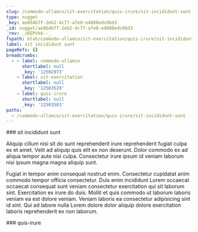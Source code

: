 ```yaml
---
slug: /commodo-ullamco/sit-exercitation/quis-irure/sit-incididunt-sunt
type: nugget
_key: ae864b7f-2eb2-4c77-a7e8-e4008edc0bd3
_id: nugget/ae864b7f-2eb2-4c77-a7e8-e4008edc0bd3
_rev: _iKEPVk6--_
fspath: blah/commodo-ullamco/sit-exercitation/quis-irure/sit-incididunt-sunt.md
label: sit incididunt sunt
pageRefs: {}
breadcrumbs:
  - - label: commodo-ullamco
      shortlabel: null
      _key: '12502973'
    - label: sit-exercitation
      shortlabel: null
      _key: '12503529'
    - label: quis-irure
      shortlabel: null
      _key: '12503583'
paths:
  - /commodo-ullamco/sit-exercitation/quis-irure/sit-incididunt-sunt
---
```


<NuggetArea>
<Nugget slug="/commodo-ullamco/sit-exercitation/quis-irure/sit-incididunt-sunt" type="nugget" _key="ae864b7f-2eb2-4c77-a7e8-e4008edc0bd3" _id="nugget/ae864b7f-2eb2-4c77-a7e8-e4008edc0bd3" _rev="_iKEPVk6--_" fspath="blah/commodo-ullamco/sit-exercitation/quis-irure/sit-incididunt-sunt.md" label="sit incididunt sunt" paths="/commodo-ullamco/sit-exercitation/quis-irure/sit-incididunt-sunt">
<NuggetBody>
### sit incididunt sunt

Aliquip cillum nisi sit do sunt reprehenderit irure reprehenderit fugiat culpa ex et amet. Velit ad aliquip quis elit ex non deserunt. Dolor commodo ex ad aliqua tempor aute nisi culpa. Consectetur irure ipsum id veniam laborum nisi ipsum magna magna aliquip sunt.

Fugiat in tempor anim consequat nostrud enim. Consectetur cupidatat anim commodo tempor officia consectetur. Duis enim incididunt Lorem occaecat occaecat consequat sunt veniam consectetur exercitation qui sit laborum sint. Exercitation ex irure do duis. Mollit et quis commodo ut laborum laboris veniam ea est dolore veniam. Veniam laboris ea consectetur adipisicing sint id sint. Qui ad labore nulla Lorem dolore dolor aliquip dolore exercitation laboris reprehenderit ex non laborum.

</NuggetBody>
<Breadcrumbs>
<Crumbs>
<Crumb _key="12502973" label="commodo-ullamco" /><Crumb _key="12503529" label="sit-exercitation" /><Crumb _key="12503583" label="quis-irure" />
</Crumbs>
</Breadcrumbs>
</Nugget>

<NuggetsInbound>
</NuggetsInbound>
<NuggetsOutbound>
</NuggetsOutbound>
</NuggetArea>
<PassagesInbound>
<Passage direction="inbound" type="passage" _key="12503583" _id="passage/12503583" _rev="_iKEPVky--A" label="quis-irure" passage="quis-irure" fspath="blah/commodo-ullamco/sit-exercitation/quis-irure" paths="/commodo-ullamco/sit-exercitation/quis-irure" slug="/commodo-ullamco/sit-exercitation/quis-irure">
<NuggetBody>
### quis-irure

</NuggetBody>
<Breadcrumbs>
<Crumbs>
<Crumb _key="12502973" label="commodo-ullamco" /><Crumb _key="12503529" label="sit-exercitation" />
</Crumbs>
</Breadcrumbs>
</Passage>

</PassagesInbound>
<PassagesOutbound>
</PassagesOutbound>